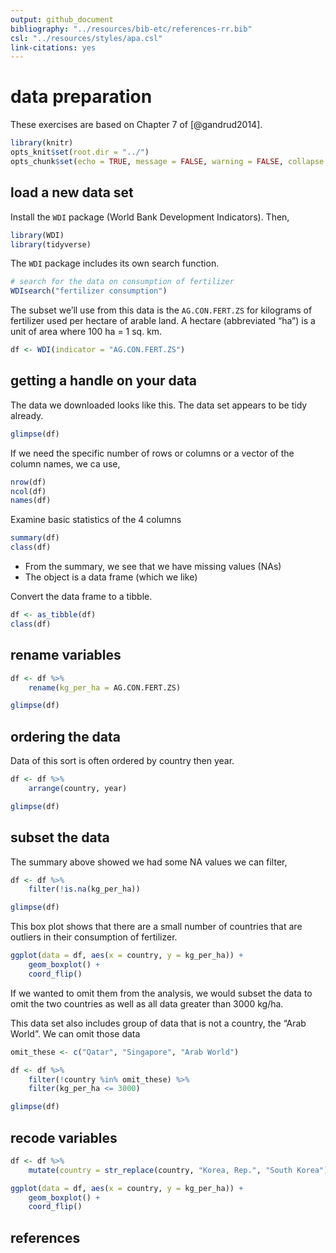 ```yaml
---
output: github_document
bibliography: "../resources/bib-etc/references-rr.bib"
csl: "../resources/styles/apa.csl"
link-citations: yes
--- 
```


# data preparation

These exercises are based on Chapter 7 of [@gandrud2014]. 

```r
library(knitr)
opts_knit$set(root.dir = "../")
opts_chunk$set(echo = TRUE, message = FALSE, warning = FALSE, collapse = TRUE)
```

## load a new data set

Install the `WDI` package (World Bank Development Indicators). Then, 

```r
library(WDI)
library(tidyverse)
```

The `WDI` package includes its own search function.  

```r
# search for the data on consumption of fertilizer
WDIsearch("fertilizer consumption")
```

The subset we'll use from this data is the `AG.CON.FERT.ZS` for kilograms of fertilizer used per hectare of arable land. A hectare (abbreviated "ha") is a unit of area where 100 ha = 1 sq. km. 

```r
df <- WDI(indicator = "AG.CON.FERT.ZS")
```


## getting a handle on your data 

The data we downloaded looks like this. The data set appears to be tidy already. 

```r
glimpse(df)
```

If we need the specific number of rows or columns or a vector of the column names, we ca use, 

```r
nrow(df)
ncol(df)
names(df)
```

Examine basic statistics of the 4 columns 

```r
summary(df)
class(df)
```

- From the summary, we see that we have missing values (NAs)
- The object is a data frame (which we like)  

Convert the data frame to a tibble. 

```r
df <- as_tibble(df)
class(df)
```


## rename variables 

```r
df <- df %>% 
	rename(kg_per_ha = AG.CON.FERT.ZS) 

glimpse(df)
```


## ordering the data 

Data of this sort is often ordered by country then year. 

```r
df <- df %>% 
	arrange(country, year)

glimpse(df)
```

## subset the data 

The summary above showed we had some NA values we can filter, 


```r
df <- df %>% 
	filter(!is.na(kg_per_ha))

glimpse(df)
```

This box plot shows that there are a small number of countries that are outliers in their consumption of fertilizer.

```r
ggplot(data = df, aes(x = country, y = kg_per_ha)) +
	geom_boxplot() +
	coord_flip()
```

If we wanted to omit them from the analysis, we would subset the data to omit the two countries as well as all data greater than 3000 kg/ha. 

This data set also includes group of data that is not a country, the "Arab World". We can omit those data 

```r
omit_these <- c("Qatar", "Singapore", "Arab World")

df <- df %>% 
	filter(!country %in% omit_these) %>% 
	filter(kg_per_ha <= 3000)

glimpse(df)
```

## recode variables

```r
df <- df %>% 
	mutate(country = str_replace(country, "Korea, Rep.", "South Korea"))
```



```r
ggplot(data = df, aes(x = country, y = kg_per_ha)) +
	geom_boxplot() +
	coord_flip()
```


## references
